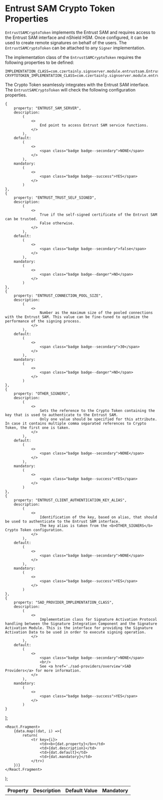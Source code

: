 
# Entrust SAM Crypto Token Properties

`EntrustSAMCryptoToken` implements the Entrust SAM and requires access to the Entrust SAM interface and nShield HSM.
Once configured, it can be used to create remote signatures on behalf of the users. The `EntrustSAMCryptoToken` can be attached to any `Signer` implementation.

The implementation class of the `EntrustSAMCryptoToken` requires the following properties to be defined:

```
IMPLEMENTATION_CLASS=com.czertainly.signserver.module.entrustsam.EntrustSAMCryptoWorker
CRYPTOTOKEN_IMPLEMENTATION_CLASS=com.czertainly.signserver.module.entrustsam.EntrustSAMCryptoToken
```

The Crypto Token seamlessly integrates with the Entrust SAM interface. The `EntrustSAMCryptoToken` will check the following configuration properties.

    {
        property: "ENTRUST_SAM_SERVER",
        description:
            (
                <>
                    End point to access Entrust SAM service functions.
                </>
            ),
        default:
            (
                <>
                    <span class="badge badge--secondary">NONE</span>
                </>
            ),
        mandatory:
            (
                <>
                    <span class="badge badge--success">YES</span>
                </>
            )
    },
    {
        property: "ENTRUST_TRUST_SELF_SIGNED",
        description:
            (
                <>
                    True if the self-signed certificate of the Entrust SAM can be trusted.
                    False otherwise.
                </>
            ),
        default:
            (
                <>
                    <span class="badge badge--secondary">false</span>
                </>
            ),
        mandatory:
            (
                <>
                    <span class="badge badge--danger">NO</span>
                </>
            )
    },
    {
        property: "ENTRUST_CONNECTION_POOL_SIZE",
        description:
            (
                <>
                    Number as the maximum size of the pooled connections with the Entrust SAM. This value can be fine-tuned to optimize the performance of the signing process.
                </>
            ),
        default:
            (
                <>
                    <span class="badge badge--secondary">30</span>
                </>
            ),
        mandatory:
            (
                <>
                    <span class="badge badge--danger">NO</span>
                </>
            )
    },
    {
        property: "OTHER_SIGNERS",
        description:
            (
                <>
                    Sets the reference to the Crypto Token containing the key that is used to authenticate to the Entrust SAM.
                    Only one value should be specified for this attribute. In case it contains multiple comma separated references to Crypto Token, the first one is taken.
                </>
            ),
        default:
            (
                <>
                    <span class="badge badge--secondary">NONE</span>
                </>
            ),
        mandatory:
            (
                <>
                    <span class="badge badge--success">YES</span>
                </>
            )
    },
    {
        property: "ENTRUST_CLIENT_AUTHENTICATION_KEY_ALIAS",
        description:
            (
                <>
                    Identification of the key, based on alias, that should be used to authenticate to the Entrust SAM interface.
                    The key alias is taken from the <b>OTHER_SIGNERS</b> Crypto Token configuration.
                </>
            ),
        default:
            (
                <>
                    <span class="badge badge--secondary">NONE</span>
                </>
            ),
        mandatory:
            (
                <>
                    <span class="badge badge--success">YES</span>
                </>
            )
    },
    {
        property: "SAD_PROVIDER_IMPLEMENTATION_CLASS",
        description:
            (
                <>
                    Implementation class for Signature Activation Protocol handling between the Signature Integration Component and the Signature Activation Module. This is the interface for providing the Signature Activation Data to be used in order to execute signing operation.
                </>
            ),
        default:
            (
                <>
                    <span class="badge badge--secondary">NONE</span>
                    <br/>
                    See <a href='./sad-providers/overview'>SAD Providers</a> for more information.
                </>
            ),
        mandatory:
            (
                <>
                    <span class="badge badge--success">YES</span>
                </>
            )
    }
];

    <React.Fragment>
        {data.map((dat, i) =>{
            return(
                <tr key={i}>
                    <td><b>{dat.property}</b></td>
                    <td>{dat.description}</td>
                    <td>{dat.default}</td>
                    <td>{dat.mandatory}</td>
                </tr>)
        })}
    </React.Fragment>
);

<table>
    <th>Property</th>
    <th>Description</th>
    <th>Default Value</th>
    <th>Mandatory</th>
    <tbody>
    <GenTable data={data}/>
    </tbody>
</table>